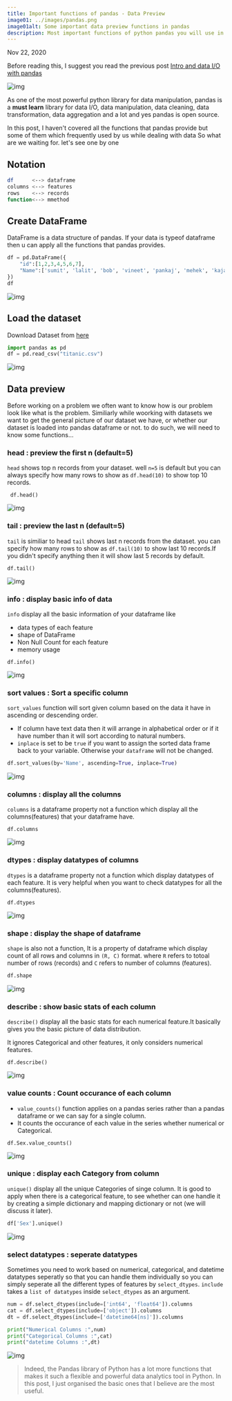 ```yaml
---
title: Important functions of pandas - Data Preview
image01: ../images/pandas.png
image01alt: Some important data preview functions in pandas
description: Most important functions of python pandas you will use in your daily tasks while dealing with data like data manipulation, data cleaning, transformation and aggregation.
---
```

Nov 22, 2020

Before reading this, I suggest you read the previous post [Intro and data I/O with pandas](/notes/DS/pandas/)

![img](https://i.imgur.com/YO1140L.jpg)

As one of the most powerful python library for data manipulation, pandas is a **must learn** library for data I/O, data manipulation, data cleaning, 
data transformation, data aggregation and a lot and yes pandas is open source.

In this post, I haven't covered all the functions that pandas provide but some of them which frequently used by us while dealing with data 
So what are we waiting for. let's see one by one

## Notation

```bash
df      <--> dataframe
columns <--> features
rows    <--> records
function<--> mmethod
```

## Create DataFrame

DataFrame is a data structure of pandas. If your data is typeof dataframe then u can apply all the functions that pandas provides.

```python title=padas-python
df = pd.DataFrame({
    "id":[1,2,3,4,5,6,7],
    "Name":['sumit', 'lalit', 'bob', 'vineet', 'pankaj', 'mehek', 'kajal']
})
df
```
![img](https://i.imgur.com/zvtRtVY.png)

## Load the dataset 

Download Dataset from [here](https://www.kaggle.com/c/titanic/data?select=train.csv)

```python highlight={2-3}
import pandas as pd    
df = pd.read_csv("titanic.csv")
```

![img](https://i.imgur.com/zpVnUUs.png)

## Data preview

Before working on a problem we often want to know how is our problem look like what is the problem. Similiarly while woorking with datasets
we want to get the general picture of our dataset we have, or whether our dataset is loaded into pandas dataframe or not. to do such, we will need
to know some functions...

### head : preview the first n (default=5)

`head` shows top n records from your dataset. well `n=5` is default but you can always specify how many rows to show as `df.head(10)` to show top 10 records.
```
 df.head()
``` 
![img](https://i.imgur.com/eqwFxr6.png)

### tail : preview the last n (default=5)

`tail` is similiar to head `tail` shows last n records from the dataset. you can specify how many rows to show as `df.tail(10)` to show last 10 records.If you
 didn't specify anything then it will show last 5 records by default.

```
df.tail()
``` 
![img](https://i.imgur.com/4OAW0HY.png)

### info : display basic info of data

`info` display all the basic information of your dataframe like 
- data types of each feature
- shape of DataFrame 
- Non Null Count for each feature
- memory usage

```
df.info()
```
![img](https://i.imgur.com/zqmfrSu.png)

### sort values : Sort a specific column

`sort_values` function will sort given column based on the data it have in ascending or descending order.
- If column have text data then it will arrange in alphabetical order or if it have number than it will sort according to natural numbers.
- `inplace` is set to be `true` if you want to assign  the sorted  data frame back to your variable. Otherwise your `dataframe` will not be changed.

```python
df.sort_values(by='Name', ascending=True, inplace=True)
```
![img](https://i.imgur.com/vuilDJL.png)

### columns : display all the columns

`columns` is a dataframe property not a function which display all the columns(features) that your dataframe have.

```
df.columns
```
![img](https://i.imgur.com/5dkoxpv.png)


### dtypes : display datatypes of columns

`dtypes` is a dataframe property not a function which display datatypes of each feature. It is very helpful when you want to check datatypes
for all the columns(features).

```
df.dtypes
```
![img](https://i.imgur.com/dtUQo7A.png)


### shape : display the shape of dataframe

`shape` is also not a function, It is a property of dataframe which display count of all rows and columns in `(R, C)` format.
where `R` refers to totoal number of rows (records) and `C` refers to number of columns (features).

```python 
df.shape
```

![img](https://i.imgur.com/rl1oC0D.png)

### describe : show basic stats of each column
 
`describe()` display all the basic stats for each numerical feature.It basically gives you the basic picture of data distribution.

It ignores Categorical and other features, it only considers numerical features.

```
df.describe()
```
![img](https://i.imgur.com/JFEIeX8.png)

### value counts : Count occurance of each column

- `value_counts()` function applies on a pandas series rather than a pandas dataframe or we can say for a single column.    
- It counts the occurance of each value in the series whether numerical or Categorical.

```
df.Sex.value_counts()
```
![img](https://i.imgur.com/PfuPTHC.png)

### unique : display each Category from column 

`unique()` display all the unique Categories of singe column. It is good to apply when there is a categorical feature, to see whether can one handle it by creating
a simple dictionary and mapping dictionary or not (we will discuss it later).

```python title=python
df['Sex'].unique()
```
![img](https://i.imgur.com/Kr3Okad.png)

### select datatypes : seperate datatypes

Sometimes you need to work based on numerical, categorical, and datetime datatypes seperatly so that you can handle them individually so you can 
simply seperate all the different types of features by `select_dtypes`. `include` takes a `list of datatypes` inside `select_dtypes` as an argument.

```python  title=python 
num = df.select_dtypes(include=['int64', 'float64']).columns
cat = df.select_dtypes(include=['object']).columns
dt = df.select_dtypes(include=['datetime64[ns]']).columns

print("Numerical Columns :",num)
print("Categorical Columns :",cat)
print("datetime Columns :",dt)
```
![img](https://i.imgur.com/MGyJzDa.png)

> Indeed, the Pandas library of Python has a lot more functions that makes it such a flexible and powerful data analytics tool in Python. In this post, I just organised the basic ones that I believe are the most useful. 
